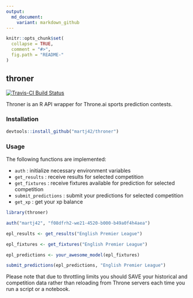 ```yaml
---
output:
  md_document:
    variant: markdown_github
---
```


<!-- README.md is generated from README.Rmd. Please edit that file -->

```r
knitr::opts_chunk$set(
  collapse = TRUE,
  comment = "#>",
  fig.path = "README-"
)
```

## throner

[![Travis-CI Build Status](https://travis-ci.org/martj42/throner.svg?branch=master)](https://travis-ci.org/martj42/throner)


Throner is an R API wrapper for Throne.ai sports prediction contests.

### Installation

```r
devtools::install_github("martj42/throner")
```

### Usage

The following functions are implemented:

-   `auth` : initialize necessary environment variables
-   `get_results` : receive results for selected competition
-   `get_fixtures` : receive fixtures available for prediction for selected competition
-   `submit_predictions` : submit your predictions for selected competition
-   `get_xp` : get your xp balance

```r
library(throner)

auth("martj42", "f08dfrh2-we21-4520-b000-b49a0f4h4aea")

epl_results <- get_results("English Premier League")

epl_fixtures <- get_fixtures("English Premier League")

epl_predictions <- your_awesome_model(epl_fixtures)

submit_predictions(epl_predictions, "English Premier League")
```


Please note that due to throttling limits you should SAVE your historical and competition data rather than reloading from Throne servers each time you run a script or a notebook.
